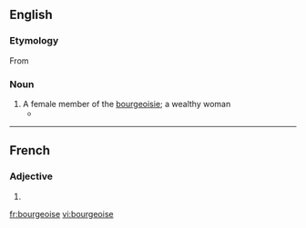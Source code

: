 ==English==

===Etymology===

From {{etyl|fr}} {{term|lang=fr|bourgeoise}}

===Noun===
{{en-noun}}

# A female member of the [[bourgeoisie]]; a wealthy woman
#* {{quote-news|year=2007|date=July 10|author=Richard Eder|title=Some Are Merely Different. Then There Are the French.|work=New York Times|url=http://www.nytimes.com/2007/07/10/books/10eder.html
|passage=She is a right-wing '''bourgeoise'''; he is on the left. }}

----

==French==

===Adjective===
{{fr-adj-form|f}}

# {{feminine of|bourgeois}}

[[fr:bourgeoise]]
[[vi:bourgeoise]]